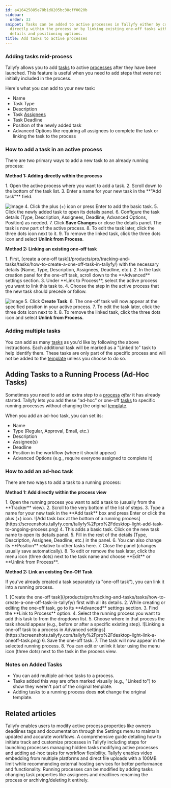 ```yaml
---
id: a416425885e78b1d8205bc38cff0020b
sidebar:
  order: 33
snippet: Tasks can be added to active processes in Tallyfy either by creating them
  directly within the process or by linking existing one-off tasks with customizable
  details and positioning options.
title: Add tasks to active processes
---
```



### Adding tasks mid-process

Tallyfy allows you to add [tasks](/products/pro/tracking-and-tasks/tasks/) to active [processes](/products/pro/tracking-and-tasks/processes/) after they have been launched. This feature is useful when you need to add steps that were not initially included in the process.

Here's what you can add to your new task:

- Name
- Task Type
- Description
- Task [Assignees](/products/pro/documenting/members/)
- Task Deadline
- Position of the newly added task
- Advanced Options like requiring all assignees to complete the task or linking the task to the process

### How to add a task in an active process

There are two primary ways to add a new task to an already running process:

**Method 1: Adding directly within the process**

<Steps>
1. Open the active process where you want to add a task.
2. Scroll down to the bottom of the task list.
3. Enter a name for your new task in the **"Add task"** field.

   ![Image](https://screenshots.tallyfy.com/tallyfy%2Fpro%2Fdesktop-light-add-task-to-ongoing-process.png)
4. Click the plus (+) icon or press Enter to add the basic task.
5. Click the newly added task to open its details panel.
6. Configure the task details (Type, Description, Assignees, Deadline, Advanced Options, Position) as needed.
7. Click **Save Changes** or close the details panel. The task is now part of the active process.
8. To edit the task later, click the three dots icon next to it.
9. To remove the linked task, click the three dots icon and select **Unlink from Process**.
</Steps>

**Method 2: Linking an existing one-off task**

<Steps>
1. First, [create a one-off task](/products/pro/tracking-and-tasks/tasks/how-to-create-a-one-off-task-in-tallyfy/) with the necessary details (Name, Type, Description, Assignees, Deadline, etc.).
2. In the task creation panel for the one-off task, scroll down to the **Advanced** settings section.
3. Under **Link to Process**, select the active process you want to link this task to.
4. Choose the step in the active process that the new task should precede or follow.

   ![Image](https://screenshots.tallyfy.com/tallyfy%2Fpro%2Fdesktop-light-link-a-oneoff-task.png)
5. Click **Create Task**.
6. The one-off task will now appear at the specified position in your active process.
7. To edit the task later, click the three dots icon next to it.
8. To remove the linked task, click the three dots icon and select **Unlink from Process**.
</Steps>

### Adding multiple tasks

You can add as many [tasks](/products/pro/tracking-and-tasks/tasks/) as you'd like by following the above instructions. Each additional task will be marked as a "Linked to" task to help identify them. These tasks are only part of the specific process and will not be added to the [template](/products/pro/documenting/templates/) unless you choose to do so.


## Adding Tasks to a Running Process (Ad-Hoc Tasks)

Sometimes you need to add an extra step to a [process](/products/pro/tracking-and-tasks/processes/) *after* it has already started. Tallyfy lets you add these "ad-hoc" or one-off [tasks](/products/pro/tracking-and-tasks/tasks/) to specific running processes without changing the original [template](/products/pro/documenting/templates/).

When you add an ad-hoc task, you can set its:
*   Name
*   Type (Regular, Approval, Email, etc.)
*   Description
*   Assignee(s)
*   Deadline
*   Position in the workflow (where it should appear)
*   Advanced Options (e.g., require everyone assigned to complete it)

### How to add an ad-hoc task

There are two ways to add a task to a running process:

**Method 1: Add directly within the process view**

<Steps>
1. Open the running process you want to add a task to (usually from the **Tracker** view).
2. Scroll to the very bottom of the list of steps.
3. Type a name for your new task in the **Add task** box and press Enter or click the plus (+) icon.
   ![Add task box at the bottom of a running process](https://screenshots.tallyfy.com/tallyfy%2Fpro%2Fdesktop-light-add-task-to-ongoing-process.png)
4. This adds a basic task. Click on the new task name to open its details panel.
5. Fill in the rest of the details (Type, Description, Assignee, Deadline, etc.) in the panel.
6. You can also change its **Position** relative to other tasks here.
7. Close the panel (changes usually save automatically).
8. To edit or remove the task later, click the menu icon (three dots) next to the task name and choose **Edit** or **Unlink from Process**.
</Steps>

**Method 2: Link an existing One-Off Task**

If you've already created a task separately (a "one-off task"), you can link it into a running process.

<Steps>
1. [Create the one-off task](/products/pro/tracking-and-tasks/tasks/how-to-create-a-one-off-task-in-tallyfy/) first with all its details.
2. While creating or editing the one-off task, go to its **Advanced** settings section.
3. Find the **Link to Process** option.
4. Select the running process you want to add this task to from the dropdown list.
5. Choose where in that process the task should appear (e.g., before or after a specific existing step).
   ![Linking a one-off task to a process in Advanced settings](https://screenshots.tallyfy.com/tallyfy%2Fpro%2Fdesktop-light-link-a-oneoff-task.png)
6. Save the one-off task.
7. The task will now appear in the selected running process.
8. You can edit or unlink it later using the menu icon (three dots) next to the task in the process view.
</Steps>

### Notes on Added Tasks

*   You can add multiple ad-hoc tasks to a process.
*   Tasks added this way are often marked visually (e.g., "Linked to") to show they weren't part of the original template.
*   Adding tasks to a running process does **not** change the original template.

## Related articles
<CardGrid>
<LinkTitleCard header="<b>Edit Processes > Edit tasks and process properties</b>" href="/products/pro/tracking-and-tasks/processes/edit-processes/how-can-i-edit-tasks-and-processes-in-tallyfy/" > Tallyfy enables users to modify active process properties like owners deadlines tags and documentation through the Settings menu to maintain updated and accurate workflows. </LinkTitleCard>
<LinkTitleCard header="<b>Launching > Launch manually</b>" href="/products/pro/launching/how-can-i-launch-a-process-in-tallyfy/" > A comprehensive guide detailing how to initiate track and customize processes in Tallyfy including steps for launching processes managing hidden tasks modifying active processes and adding ad-hoc tasks for workflow flexibility. </LinkTitleCard>
<LinkTitleCard header="<b>Edit Task > Add videos to a task</b>" href="/products/pro/tracking-and-tasks/tasks/edit-task/how-can-i-add-videos-to-my-tallyfy-process/" > Tallyfy enables video embedding from multiple platforms and direct file uploads with a 100MB limit while recommending external hosting services for better performance and functionality. </LinkTitleCard>
<LinkTitleCard header="<b>Processes > Edit processes</b>" href="/products/pro/tracking-and-tasks/processes/edit-processes/" > Running processes can be modified by adding tasks changing task properties like assignees and deadlines renaming the process or archiving/deleting it entirely. </LinkTitleCard>
</CardGrid>